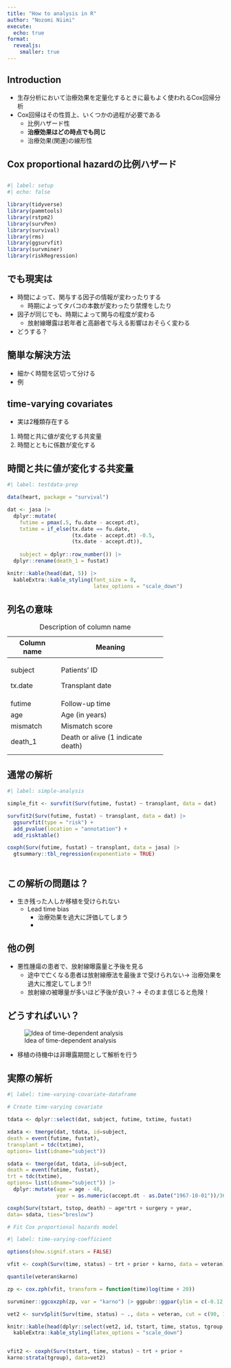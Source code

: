 ```yaml
---
title: "How to analysis in R"
author: "Nozomi Niimi"
execute:
  echo: true
format:
  revealjs:
    smaller: true
---
```


## Introduction

-   生存分析において治療効果を定量化するときに最もよく使われるCox回帰分析
-   Cox回帰はその性質上、いくつかの過程が必要である
    -   比例ハザード性
    -   **治療効果はどの時点でも同じ**
    -   治療効果(関連)の線形性

## Cox proportional hazardの比例ハザード

## 

```r
#| label: setup
#| echo: false

library(tidyverse)
library(pammtools)
library(rstpm2)
library(survPen)
library(survival)
library(rms)
library(ggsurvfit)
library(survminer)
library(riskRegression)

```

## でも現実は

-   時間によって、関与する因子の情報が変わったりする
    -   時期によってタバコの本数が変わったり禁煙をしたり
-   因子が同じでも、時期によって関与の程度が変わる
    -   放射線曝露は若年者と高齢者で与える影響はおそらく変わる
-   どうする？

## 簡単な解決方法

-   細かく時間を区切って分ける
-   例

## time-varying covariates

-   実は2種類存在する

1.  時間と共に値が変化する共変量
2.  時間とともに係数が変化する

## 時間と共に値が変化する共変量

```r
#| label: testdata-prep

data(heart, package = "survival")

dat <- jasa |> 
  dplyr::mutate(
    futime = pmax(.5, fu.date - accept.dt), 
    txtime = if_else(tx.date == fu.date, 
                     (tx.date - accept.dt) -0.5, 
                     (tx.date - accept.dt)), 
    
    subject = dplyr::row_number()) |> 
  dplyr::rename(death_1 = fustat)

knitr::kable(head(dat, 5)) |> 
  kableExtra::kable_styling(font_size = 8,
                            latex_options = "scale_down")


```

## 列名の意味

+---------------+-----------------------------------+
| Column name   | Meaning                           |
+===============+===================================+
| subject       | Patients' ID                      |
|               |                                   |
| tx.date       | Transplant date                   |
+---------------+-----------------------------------+
| futime        | Follow-up time                    |
+---------------+-----------------------------------+
| age           | Age (in years)                    |
+---------------+-----------------------------------+
| mismatch      | Mismatch score                    |
+---------------+-----------------------------------+
| death_1       | Death or alive (1 indicate death) |
+---------------+-----------------------------------+
|               |                                   |
+---------------+-----------------------------------+

: Description of column name

## 通常の解析

```r
#| label: simple-analysis

simple_fit <- survfit(Surv(futime, fustat) ~ transplant, data = dat)

survfit2(Surv(futime, fustat) ~ transplant, data = dat) |> 
  ggsurvfit(type = "risk") + 
  add_pvalue(location = "annotation") +
  add_risktable()

coxph(Surv(futime, fustat) ~ transplant, data = jasa) |> 
  gtsummary::tbl_regression(exponentiate = TRUE)



```

## この解析の問題は？

-   生き残った人しか移植を受けられない
    -   Lead time bias
        -   治療効果を過大に評価してしまう
        -   

## 他の例

-   悪性腫瘍の患者で、放射線曝露量と予後を見る
    -   途中で亡くなる患者は放射線療法を最後まで受けられない\n → 治療効果を過大に推定してしまう!!
    -   放射線の被曝量が多いほど予後が良い？\n → そのまま信じると危険！

## どうすればいい？

![Idea of time-dependent analysis](images/time-dependent-idea.jpeg){fig-align="center"}

-   移植の待機中は非曝露期間として解析を行う

## 実際の解析

```r

#| label: time-varying-covariate-dataframe

# Create time-varying covariate

tdata <- dplyr::select(dat, subject, futime, txtime, fustat)

xdata <- tmerge(dat, tdata, id=subject,
death = event(futime, fustat),
transplant = tdc(txtime),
options= list(idname="subject"))

sdata <- tmerge(dat, tdata, id=subject,
death = event(futime, fustat),
trt = tdc(txtime),
options= list(idname="subject")) |> 
  dplyr::mutate(age = age - 48, 
                year = as.numeric(accept.dt - as.Date("1967-10-01"))/365.25)

coxph(Surv(tstart, tstop, death) ~ age*trt + surgery + year,
data= sdata, ties="breslow")

# Fit Cox proportional hazards model

```

```r
#| label: time-varying-coefficient

options(show.signif.stars = FALSE)

vfit <- coxph(Surv(time, status) ~ trt + prior + karno, data = veteran)

quantile(veteran$karno)

zp <- cox.zph(vfit, transform = function(time)log(time + 20))

survminer::ggcoxzph(zp, var = "karno") |> ggpubr::ggpar(ylim = c(-0.12, 0.04))

vet2 <- survSplit(Surv(time, status) ~ ., data = veteran, cut = c(90, 180), episode = "tgroup", id = "id")

knitr::kable(head(dplyr::select(vet2, id, tstart, time, status, tgroup, age, karno))) |> 
  kableExtra::kable_styling(latex_options = "scale_down")


vfit2 <- coxph(Surv(tstart, time, status) ~ trt + prior +
karno:strata(tgroup), data=vet2)


```
